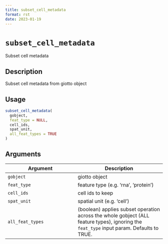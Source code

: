 ```yaml
--- 
title: subset_cell_metadata 
format: rst 
date: 2023-01-19 
--- 
```

# `subset_cell_metadata`

Subset cell metadata


## Description

Subset cell metadata from giotto object


## Usage

```r
subset_cell_metadata(
  gobject,
  feat_type = NULL,
  cell_ids,
  spat_unit,
  all_feat_types = TRUE
)
```


## Arguments

Argument      |Description
------------- |----------------
`gobject`     |     giotto object
`feat_type`     |     feature type (e.g. 'rna', 'protein')
`cell_ids`     |     cell ids to keep
`spat_unit`     |     spatial unit (e.g. 'cell')
`all_feat_types`     |     (boolean) applies subset operation across the whole gobject (ALL feature types), ignoring the `feat_type` input param. Defaults to TRUE.


